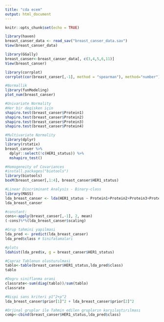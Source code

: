 ```yaml
---
title: "cda ecem"
output: html_document
---
```


```r
knitr::opts_chunk$set(echo = TRUE)
```

```r
library(haven)
breast_canser_data <- read_sav("breast_canser_data.sav")
View(breast_canser_data)
```

```r
library(GGally)
breast_canser<-breast_canser_data[, c(3,4,5,6,11)]   
View(breast_canser)
```


```r
library(corrplot)
corrplot(cor(breast_canser[,-1], method = "spearman"), method="number") 
```

```r
#Normallik
library(funModeling)
plot_num(breast_canser)
```
```r
#Univariate Normality
#Her bir degisken için
shapiro.test(breast_canser$Protein1)
shapiro.test(breast_canser$Protein2)
shapiro.test(breast_canser$Protein3)
shapiro.test(breast_canser$Protein4)
```

```r
#Multivariate Normality
library(dplyr)
library(rstatix)
breast_canser %>% 
  dplyr::select(!c(HER1_status)) %>%
  mshapiro_test()
```
```r
#Homogeneity of Covariances
#install.packages("biotools")
library(biotools)
boxM(breast_canser[,1:4], breast_canser$HER1_status)
```
```r
#Linear Discriminant Analysis - Binary-class
library(MASS) 
lda_breast_canser <- lda(HER1_status ~ Protein1+Protein2+Protein3+Protein4, data=breast_canser) 
lda_breast_canser
```
```r
#constant:
cons<-apply(breast_canser[,-1], 2, mean)
(-cons)%*%(lda_breast_canser$scaling)
```

```r
#Grup tahmini yapilmasi
lda_pred <- predict(lda_breast_canser)
lda_pred$class # Sinifatamalari 
```

```r
#plots
ldahist(lda_pred$x, g = breast_canser$HER1_status) 
```

```r
#Çapraz Tablonun olusturulmasi
tablo<-table(breast_canser$HER1_status,lda_pred$class)
tablo
```

```r
#Dogru siniflanma orani
classrate<-sum(diag(tablo))/sum(tablo)
classrate
```

```r
#Nispi sans kriteri p1^2+p^2
lda_breast_canser$prior[1]^2 + lda_breast_canser$prior[2]^2
```

```r
#Orjinal gruplar ile Tahmin edilen grupların karşılaştırılması
comp<-cbind(breast_canser$HER1_status,lda_pred$class)
```




